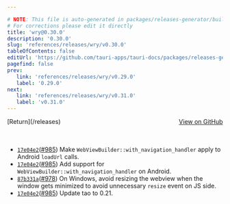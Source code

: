 ```yaml
---

# NOTE: This file is auto-generated in packages/releases-generator/build.ts
# For corrections please edit it directly
title: 'wry@0.30.0'
description: '0.30.0'
slug: 'references/releases/wry/v0.30.0'
tableOfContents: false
editUrl: 'https://github.com/tauri-apps/tauri-docs/packages/releases-generator/build.ts'
pagefind: false
prev:
   link: 'references/releases/wry/v0.29.0'
   label: '0.29.0'
next:
   link: 'references/releases/wry/v0.31.0'
   label: 'v0.31.0'
---
```


			

<ReleaseSidebar slug="references/releases/wry"  packageName="wry" />

<div style="margin-bottom:3rem; display: flex; justify-content: space-between; align-items: center"><span>[Return](/releases)</span><span><a href="https://github.com/tauri-apps/wry/releases/tag/wry-v0.30.0">View on GitHub</a></span></div>

- [`17e04e2`](https://github.com/tauri-apps/wry/commit/17e04e2b4c0bd75f93bbc511234f0d3c93726b63)([#985](https://github.com/tauri-apps/wry/pull/985)) Make `WebViewBuilder::with_navigation_handler` apply to Android `loadUrl` calls.
- [`17e04e2`](https://github.com/tauri-apps/wry/commit/17e04e2b4c0bd75f93bbc511234f0d3c93726b63)([#985](https://github.com/tauri-apps/wry/pull/985)) Add support for `WebViewBuilder::with_navigation_handler` on Android.
- [`87b331a`](https://github.com/tauri-apps/wry/commit/87b331a7d4c169814d2b6a1f8a06d976ad7565bc)([#978](https://github.com/tauri-apps/wry/pull/978)) On Windows, avoid resizing the webview when the window gets minimized to avoid unnecessary `resize` event on JS side.
- [`17e04e2`](https://github.com/tauri-apps/wry/commit/17e04e2b4c0bd75f93bbc511234f0d3c93726b63)([#985](https://github.com/tauri-apps/wry/pull/985)) Update tao to 0.21.

